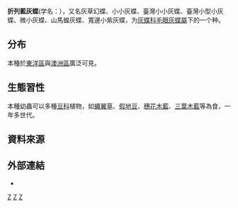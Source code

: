 {{NoteTA
|G1=Butterfly
}}
{{Speciesbox 
| taxon = Zizina otis
| authority = ([[约翰·克里斯蒂安·法布里丘斯|Fabricius]], 1787)
| image = Zizina otis riukuensis ventral view 20141005.jpg
| image2 = Zizina otis riukuensis dorsal view 20141213.jpg
| image2_caption = 台灣產亞種（''Z. o. riukuensis''）
}}
'''折列藍灰蝶'''(学名：''{{lang|la|Zizina otis}}''），又名灰草幻蝶、小小灰蝶、臺灣小小灰蝶、臺灣小型小灰蝶、微小灰蝶、山馬蝗灰蝶、寬邊小紫灰蝶，为[[灰蝶科|灰蝶科]][[毛眼灰蝶屬|毛眼灰蝶屬]]下的一个种。

==分布==
本種於[[東洋區|東洋區]]與[[澳洲區|澳洲區]]廣泛可見。

==生態習性==
本種幼蟲可以多種[[豆科|豆科]]植物，如[[蠅翼草|蠅翼草]]、[[假地豆|假地豆]]、[[穗花木藍|穗花木藍]]、[[三葉木藍|三葉木藍]]等為食，一年多世代。

==資料來源==
{{Reflist}}

==外部連結==
* {{TaiBNET| zh=折列藍灰蝶 | id=345800| binomial= Zizina otis|sub=riukuensis| authority=Matsumura, 1929| var= | accessdate=2014-12-31}}
{{Commons category|Zizula otis|折列藍灰蝶}}
{{Taxonbar}}

[[Category:1787年描述的昆虫|Z]]
[[Category:毛眼灰蝶屬|Z]]
[[Category:臺灣蝴蝶|Z]]
{{Biology-stub}}